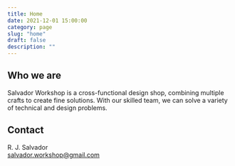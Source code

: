 ```yaml
---
title: Home
date: 2021-12-01 15:00:00
category: page
slug: "home"
draft: false
description: ""
---
```



## Who we are

Salvador Workshop is a cross-functional design shop, combining multiple crafts to create fine solutions. With our skilled team, we can solve a variety of technical and design problems.

<div className="index-gallery-wall">

<GalleryWall />

<GalleryWall />

</div>

## Contact

<div className="index-contact">

R. J. Salvador  
salvador.workshop@gmail.com

</div>
